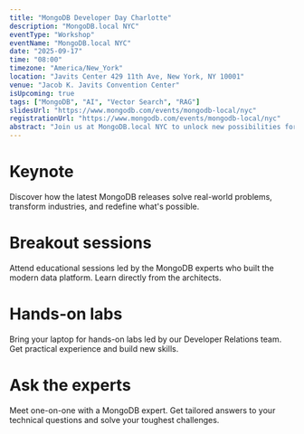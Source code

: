 ```yaml
---
title: "MongoDB Developer Day Charlotte"
description: "MongoDB.local NYC"
eventType: "Workshop"
eventName: "MongoDB.local NYC"
date: "2025-09-17"
time: "08:00"
timezone: "America/New_York"
location: "Javits Center 429 11th Ave, New York, NY 10001"
venue: "Jacob K. Javits Convention Center"
isUpcoming: true
tags: ["MongoDB", "AI", "Vector Search", "RAG"]
slidesUrl: "https://www.mongodb.com/events/mongodb-local/nyc"
registrationUrl: "https://www.mongodb.com/events/mongodb-local/nyc"
abstract: "Join us at MongoDB.local NYC to unlock new possibilities for your data. Learn technologies and best practices from experts and peers, discover the latest product announcements, and find inspiration from customers building groundbreaking applications. This is your chance to connect with the developer community and level up your skills, all in one day."
---
```


# Keynote
Discover how the latest MongoDB releases solve real-world problems, transform industries, and redefine what's possible.


# Breakout sessions
Attend educational sessions led by the MongoDB experts who built the modern data platform. Learn directly from the architects.


# Hands-on labs
Bring your laptop for hands-on labs led by our Developer Relations team. Get practical experience and build new skills.


# Ask the experts
Meet one-on-one with a MongoDB expert. Get tailored answers to your technical questions and solve your toughest challenges.